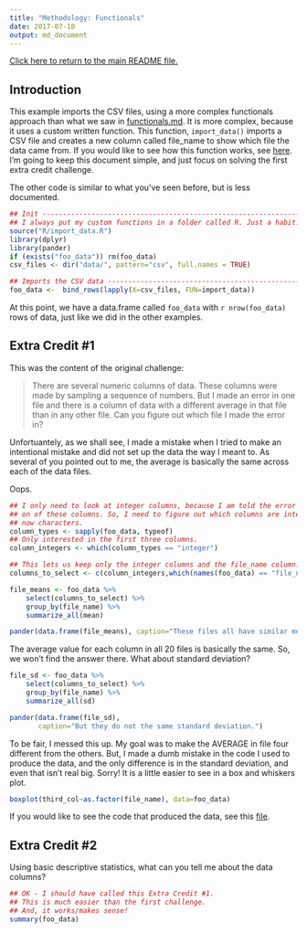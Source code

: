 ```yaml
---
title: "Methodology: Functionals"
date: 2017-07-10
output: md_document
---
```


[Click here to return to the main README file.](./README.md)

## Introduction

This example imports the CSV files, using a more complex functionals
approach than what we saw in [functionals.md](./functionals.md). It is
more complex, because it uses a custom written function. This
function, `import_data()` imports a CSV file and creates a new column
called file_name to show which file the data came from. If you would
like to see how this function works,
see [here](./R/import_data.R). I'm going to keep this document simple,
and just focus on solving the first extra credit challenge.

The other code is similar to what you've seen before, but is less documented.

```r

## Init ------------------------------------------------------------------------
## I always put my custom functions in a folder called R. Just a habit.
source("R/import_data.R")
library(dplyr)
library(pander)
if (exists("foo_data")) rm(foo_data)
csv_files <- dir("data/", pattern="csv", full.names = TRUE)

## Imports the CSV data --------------------------------------------------------
foo_data <-  bind_rows(lapply(X=csv_files, FUN=import_data))

```

At this point, we have a data.frame called `foo_data` with `r
nrow(foo_data)` rows of data, just like we did in the other examples. 

## Extra Credit #1

This was the content of the original challenge:

> There are several numeric columns of data. These columns were made by
> sampling a sequence of numbers. But I made an error in one file and
> there is a column of data with a different average in that file than in
> any other file. Can you figure out which file I made the error in?

Unfortuantely, as we shall see, I made a mistake when I tried to make an
intentional mistake and did not set up the data the way I meant to. As 
several of you pointed out to me, the average is basically the same across
each of the data files.

Oops.

```r

## I only need to look at integer columns, because I am told the error is in
## on of these columns. So, I need to figure out which columns are integers and
## now characters.
column_types <- sapply(foo_data, typeof)
## Only interested in the first three columns.
column_integers <- which(column_types == "integer")

## This lets us keep only the integer columns and the file_name column.
columns_to_select <- c(column_integers,which(names(foo_data) == "file_name"))

file_means <- foo_data %>%
    select(columns_to_select) %>%
    group_by(file_name) %>%
    summarize_all(mean)

pander(data.frame(file_means), caption="These files all have similar means.")

```

The average value for each column in all 20 files is basically the
same. So, we won't find the answer there. What about standard
deviation?

```r

file_sd <- foo_data %>%
    select(columns_to_select) %>%
    group_by(file_name) %>%
    summarize_all(sd)

pander(data.frame(file_sd),
       caption="But they do not the same standard deviation.")

```

To be fair, I messed this up. My goal was to make the AVERAGE in file
four different from the others. But, I made a dumb mistake in the code
I used to produce the data, and the only difference is in the standard
deviation, and even that isn't real big. Sorry! It is a little easier to
see in a box and whiskers plot.

```r

boxplot(third_col~as.factor(file_name), data=foo_data)

```

If you would like to see the code that produced the data, see this [file](./data/files.R).

## Extra Credit #2

Using basic descriptive statistics, what can you tell me about the
data columns?

```r

## OK - I should have called this Extra Credit #1.
## This is much easier than the first challenge.
## And, it works/makes sense!
summary(foo_data)

```
